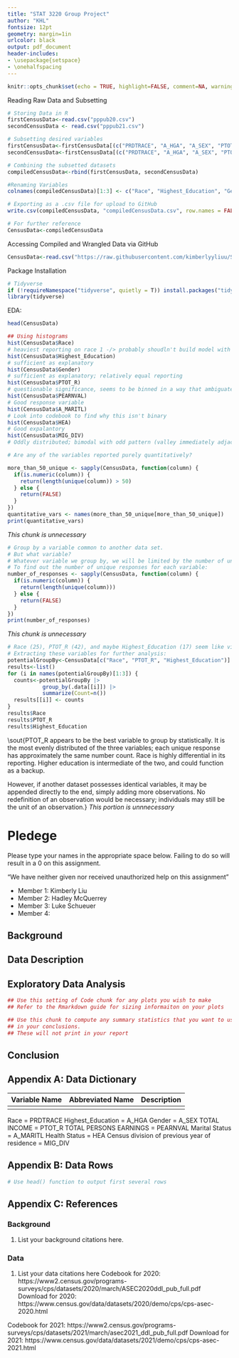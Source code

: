```yaml
---
title: "STAT 3220 Group Project" 
author: "KHL"
fontsize: 12pt
geometry: margin=1in
urlcolor: black
output: pdf_document
header-includes:
- \usepackage{setspace}
- \onehalfspacing
---
```


```r
knitr::opts_chunk$set(echo = TRUE, highlight=FALSE, comment=NA, warnings=FALSE,message=FALSE)
```

Reading Raw Data and Subsetting
```r
# Storing Data in R
firstCensusData<-read.csv("pppub20.csv")
secondCensusData <- read.csv("pppub21.csv")

# Subsetting desired variables
firstCensusData<-firstCensusData[(c("PRDTRACE", "A_HGA", "A_SEX", "PTOT_R", "PEARNVAL", "A_MARITL", "HEA", "MIG_DIV"))]
secondCensusData<-firstCensusData[(c("PRDTRACE", "A_HGA", "A_SEX", "PTOT_R", "PEARNVAL", "A_MARITL", "HEA", "MIG_DIV"))]

# Combining the subsetted datasets
compiledCensusData<-rbind(firstCensusData, secondCensusData)

#Renaming Variables
colnames(compiledCensusData)[1:3] <- c("Race", "Highest_Education", "Gender")

# Exporting as a .csv file for upload to GitHub
write.csv(compiledCensusData, "compiledCensusData.csv", row.names = FALSE)

# For further reference
CensusData<-compiledCensusData
```

Accessing Compiled and Wrangled Data via GitHub
```r
CensusData<-read.csv("https://raw.githubusercontent.com/kimberlyyliuu/STAT3220Project/main/compiledCensusData.csv",header=T)
```

Package Installation
```r
# Tidyverse 
if (!requireNamespace("tidyverse", quietly = T)) install.packages("tidyverse")
library(tidyverse)
```

EDA: 
```r
head(CensusData)

## Using histograms
hist(CensusData$Race)
# heaviest reporting on race 1 -/> probably shoudln't build model with race as explanatory because of this biased reporting
hist(CensusData$Highest_Education)
# sufficient as explanatory
hist(CensusData$Gender)
# sufficient as explanatory; relatively equal reporting
hist(CensusData$PTOT_R)
# questionable significance, seems to be binned in a way that ambiguates data
hist(CensusData$PEARNVAL)
# Good response variable
hist(CensusData$A_MARITL)
# Look into codebook to find why this isn't binary
hist(CensusData$HEA)
# Good expalantory 
hist(CensusData$MIG_DIV)
# Oddly distributed; bimodal with odd pattern (valley immediately adjacent to mode)

# Are any of the variables reported purely quantitatively? 

more_than_50_unique <- sapply(CensusData, function(column) {
  if(is.numeric(column)) { 
    return(length(unique(column)) > 50) 
  } else {
    return(FALSE)
  }
})
quantitative_vars <- names(more_than_50_unique[more_than_50_unique])
print(quantitative_vars)
```

\sout{How to merge this data with another set?} *This chunk is unnecessary*
```r
# Group by a variable common to another data set.
# But what variable? 
# Whatever variable we group by, we will be limited by the number of unique responses to that variable; for example, if we group by gender, then we will only have 2 observations to perform regression analysis on. Ideally, we should have at least 30-50. 
# To find out the number of unique responses for each variable: 
number_of_responses <- sapply(CensusData, function(column) {
  if(is.numeric(column)) { 
    return(length(unique(column))) 
  } else {
    return(FALSE)
  }
})
print(number_of_responses)
```

\sout{Continued GroupBy Exploration} *This chunk is unnecessary*
```r
# Race (25), PTOT_R (42), and maybe Highest_Education (17) seem like viable variables to group by. 
# Extracting these variables for further analysis: 
potentialGroupBy<-CensusData[c("Race", "PTOT_R", "Highest_Education")]
results<-list()
for (i in names(potentialGroupBy)[1:3]) {
  counts<-potentialGroupBy |>
           group_by(.data[[i]]) |>
           summarize(Count=n())
  results[[i]] <- counts
}
results$Race
results$PTOT_R
results$Highest_Education
```
\sout{PTOT_R appears to be the best variable to group by statistically. It is the most evenly distributed of the three variables; each unique response has approximately the same number count. Race is highly differential in its reporting. Higher education is intermediate of the two, and could function as a backup. 

However, if another dataset possesses identical variables, it may be appended directly to the end, simply adding more observations. No redefinition of an observation would be necessary; individuals may still be the unit of an observation.} *This portion is unnnecessary*


\newpage 

# Pledege
Please type your names in the appropriate space below. Failing to do so will result in a 0 on this assignment.

"We have neither given nor received unauthorized help on this assignment"

- Member 1: Kimberly Liu
- Member 2: Hadley McQuerrey
- Member 3: Luke Schueuer 
- Member 4:

\newpage

## Background

## Data Description

## Exploratory Data Analysis

```r
## Use this setting of Code chunk for any plots you wish to make
## Refer to the Rmarkdown guide for sizing informaiton on your plots
```


```r
## Use this chunk to compute any summary statistics that you want to use
## in your conclusions. 
## These will not print in your report
```

## Conclusion

\newpage

## Appendix A: Data Dictionary

|Variable Name|Abbreviated Name|Description|
|:----:|:----:|:----:|
|  |  |    |

Race = PRDTRACE
Highest_Education = A_HGA
Gender = A_SEX
TOTAL INCOME = PTOT_R
TOTAL PERSONS EARNINGS = PEARNVAL
Marital Status = A_MARITL
Health Status = HEA 
Census division of previous year of residence = MIG_DIV 



\newpage
## Appendix B: Data Rows
```r
# Use head() function to output first several rows

```

\newpage
## Appendix C: References

### Background
1. List your background citations here.

### Data
1. List your data citations here
Codebook for 2020: https://www2.census.gov/programs-surveys/cps/datasets/2020/march/ASEC2020ddl_pub_full.pdf 
Download for 2020: https://www.census.gov/data/datasets/2020/demo/cps/cps-asec-2020.html

Codebook for 2021: https://www2.census.gov/programs-surveys/cps/datasets/2021/march/asec2021_ddl_pub_full.pdf
Download for 2021: https://www.census.gov/data/datasets/2021/demo/cps/cps-asec-2021.html 